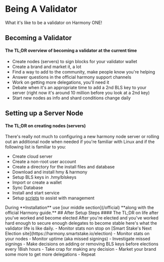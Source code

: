 
# Being A Validator
What it's like to be a validator on Harmony ONE!
## Becoming a Validator
#### The TL;DR overview of becoming a validator at the current time
- Create nodes (servers) to sign blocks for your validator wallet
- Create a brand and market it, a lot
- Find a way to add to the community, make people know you're helping
- Answer questions in the official harmony support channels
- Work on getting more delegations, you'll need it
- Debate when it's an appropriate time to add a 2nd BLS key to your server (right now it's around 10 million before you look at a 2nd key)
- Start new nodes as info and shard conditions change daily

## Setting up a Server Node
#### The TL;DR **on creating nodes (servers)**
There's really not much to configuring a new harmony node server or rolling out an additional node when needed if you're familiar with Linux and if the following list is familiar to you:
- Create cloud server
- Create a non-root user account
- Create a directory for the install files and database
- Download and install hmy & harmony
- Setup BLS keys in .hmy/blskeys
- Import or create a wallet
- Sync Database
- Install and start service
- Setup [scripts](/post/tools/scripts) to assist with management
<Callout type="warning" emoji="⚠️">
During **Installation** use [our middle section](/official) **along with the official Harmony guide.**
</Callout>
## After Setup Steps
#### The TL;DR on life after you've worked and become elected
After you're elected and you've worked hard enough to secure enough delegates to become stable here's what the validator life is like daily.
- Monitor stats non stop on [Smart Stake's Next Election site](https://harmony.smartstake.io/election)
- Monitor stats on your nodes
- Monitor uptime (aka missed signings)
- Investigate missed signings
- Make decisions on adding or removing BLS keys before elections every 18ish hours
- Take crap for making any decision
- Market your brand some more to get more delegations
- Repeat
